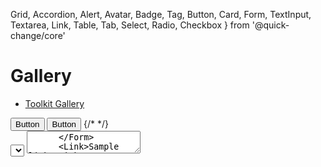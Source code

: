 
  Grid,
  Accordion,
  Alert,
  Avatar,
  Badge,
  Tag,
  Button,
  Card,
  Form, TextInput, Textarea, Link, Table, Tab, Select, Radio, Checkbox
} from '@quick-change/core'

<Meta
  title="Examples/Gallery"
/>

# Gallery

- [Toolkit Gallery](https://github.com/microsoft/vscode-webview-ui-toolkit#webview-ui-toolkit-for-visual-studio-code)

<Story name="Gallery">
  <Grid>
    <Grid.Item span={4}>
      <Button.Group>
        <Button type="primary">Button</Button>
        <Button type="secondary">Button</Button>
        {/* <IconButton icon="home" /> */}
      </Button.Group>
      <Form>
        <TextInput
          name="textinput"
          label="Label"
          value="Populated text"
        />
        <Select name="select" label="Label">
          <Select.Item value="1">Option 1</Select.Item>
          <Select.Item value="2">Option 2</Select.Item>
          <Select.Item value="3">Option 3</Select.Item>
        </Select>
        <Textarea
          name="textarea"
          label="Label"
          placeholder="Placeholder"
        />
      </Form>
      <Link>Sample link</Link>
    </Grid.Item>
    <Grid.Item span={3}>
      <Form>
        <Radio.Group name="radio" label="Label">
          <Radio label="Label" value="1" />
          <Radio label="Label" value="2" />
          <Radio label="Label" value="3" disabled />
        </Radio.Group>
        <Checkbox.Group name="checkbox" label="Label">
          <Checkbox label="Label" checked />
          <Checkbox label="Label" checked />
          <Checkbox label="Label" disabled />
        </Checkbox.Group>
      </Form>
      <Badge>1</Badge>
      <Tag>Tag</Tag>
    </Grid.Item>
    <Grid.Item span={5}>
      <Table>
        <Table.Head>
          <Table.Row>
            <Table.HeadCell>Extension name</Table.HeadCell>
            <Table.HeadCell>Author</Table.HeadCell>
            <Table.HeadCell>Installs</Table.HeadCell>
          </Table.Row>
        </Table.Head>
        <Table.Body>
          <Table.Row>
            <Table.DataCell>Python</Table.DataCell>
            <Table.DataCell>Microsoft</Table.DataCell>
            <Table.DataCell>42,651,663</Table.DataCell>
          </Table.Row>
          <Table.Row>
            <Table.DataCell>C/C++</Table.DataCell>
            <Table.DataCell>Microsoft</Table.DataCell>
            <Table.DataCell>23,513,104</Table.DataCell>
          </Table.Row>
          <Table.Row>
            <Table.DataCell>Jupyter</Table.DataCell>
            <Table.DataCell>Microsoft</Table.DataCell>
            <Table.DataCell>22,620,933</Table.DataCell>
          </Table.Row>
          <Table.Row>
            <Table.DataCell>ESLint</Table.DataCell>
            <Table.DataCell>Dirk Baeumer</Table.DataCell>
            <Table.DataCell>16,512,593</Table.DataCell>
          </Table.Row>
          <Table.Row>
            <Table.DataCell>Prettier</Table.DataCell>
            <Table.DataCell>Prettier</Table.DataCell>
            <Table.DataCell>15,347,264</Table.DataCell>
          </Table.Row>
          <Table.Row>
            <Table.DataCell>Pylance</Table.DataCell>
            <Table.DataCell>Microsoft</Table.DataCell>
            <Table.DataCell>15,213,612</Table.DataCell>
          </Table.Row>
        </Table.Body>
      </Table>
      <Tab.Group active="1">
        <Tab id="1" title="TAB 1">Replace with content</Tab>
        <Tab id="2" title="TAB 2" />
        <Tab id="3" title="TAB 3" />
        <Tab id="4" title="TAB 4" />
      </Tab.Group>
    </Grid.Item>
  </Grid>
</Story>
